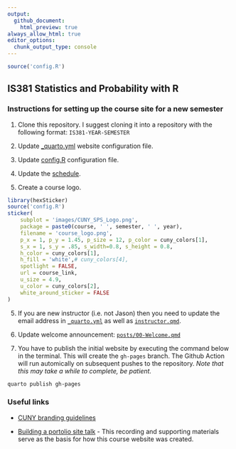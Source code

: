 ```yaml
---
output:
  github_document:
    html_preview: true
always_allow_html: true
editor_options: 
  chunk_output_type: console
---
```


```r
source('config.R')
```

## IS381 Statistics and Probability with R

### Instructions for setting up the course site for a new semester

1. Clone this repository. I suggest cloning it into a repository with the following format: `IS381-YEAR-SEMESTER`

1. Update [_quarto.yml](_quarto.yml) website configuration file.

2. Update [config.R](config.R) configuration file.

3. Update the [schedule](Schedule.xlsx).

4. Create a course logo.

```r
library(hexSticker)
source('config.R')
sticker(
	subplot = 'images/CUNY_SPS_Logo.png',
	package = paste0(course, ' ', semester, ' ', year),
	filename = 'course_logo.png',
	p_x = 1, p_y = 1.45, p_size = 12, p_color = cuny_colors[1],	
	s_x = 1, s_y = .85, s_width=0.8, s_height = 0.8,
	h_color = cuny_colors[1],
	h_fill = 'white',# cuny_colors[4],
	spotlight = FALSE,
	url = course_link,
	u_size = 4.9,
	u_color = cuny_colors[2],
	white_around_sticker = FALSE
)
```

5. If you are new instructor (i.e. not Jason) then you need to update the email address in [`_quarto.yml`](_quarto.yml) as well as [`instructor.qmd`](instructor.qmd).

6. Update welcome announcement: [`posts/00-Welcome.qmd`](posts/00-Welcome.qmd)

6. You have to publish the initial website by executing the command below in the terminal. This will create the `gh-pages` branch. The Github Action will run automically on subsequent pushes to the repository. *Note that this may take a while to complete, be patient.*

```bash
quarto publish gh-pages
```


### Useful links

* [CUNY branding guidelines](https://www.cuny.edu/wp-content/uploads/sites/4/page-assets/about/administration/offices/communications-marketing/university-identity/campus-logos/28283961_2-CUNY-SPS-Style-guide_110221_onepgr-2.pdf)

* [Building a portolio site talk](https://bryer.org/posts/2025-02-19-Github_Portfolio.html) - This recording and supporting materials serve as the basis for how this course website was created.


